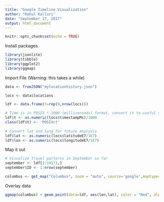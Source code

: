 ---
title: "Google Timeline Visualization"
author: "Rahul Kalluri"
date: "September 27, 2017"
output: html_document
---

```{r setup, include=FALSE}
knitr::opts_chunk$set(echo = TRUE)
```

Install packages 
```{r}
library(jsonlite)
library(tibble)
library(ggplot2)
library(ggmap)
```

Import File (Warning: this takes a while)
```{r}
data <- fromJSON("mylocationhistory.json")
```


```{r}
locs <- data$locations

ldf <- data.frame(t=rep(0,nrow(locs)))

# Time is in POSIX * 1000 (milliseconds) format, convert it to useful scale...
ldf$t <- as.numeric(locs$timestampMs)/1000
class(ldf$t) <- 'POSIXct'
 
# Convert lat and long for future analysis 
ldf$lat <- as.numeric(locs$latitudeE7/1E7)
ldf$lon <- as.numeric(locs$longitudeE7/1E7)
```


Map it out
```{r}
# Visualize travel patterns in September so far
september <- ldf[1:19171,]
september$ID <- 1:nrow(september)

columbus <- get_map("Columbus", zoom = "auto", source='google',maptype="roadmap")
```

Overlay data
```{r}
ggmap(columbus) + geom_point(data=ldf, aes(lon,lat), color = "Red", alpha = 0.01)
```

